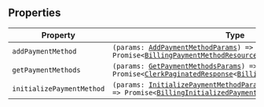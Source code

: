 ## Properties

| Property                                                       | Type                                                                                                                                                                                                                                                                                   |
| -------------------------------------------------------------- | -------------------------------------------------------------------------------------------------------------------------------------------------------------------------------------------------------------------------------------------------------------------------------------- |
| <a id="addpaymentmethod"></a> `addPaymentMethod`               | <code>(params: [AddPaymentMethodParams](add-payment-method-params.mdx)) => Promise\<[BillingPaymentMethodResource](/docs/reference/javascript/types/billing-payment-method-resource)\></code>                                                                                          |
| <a id="getpaymentmethods"></a> `getPaymentMethods`             | <code>(params: [GetPaymentMethodsParams](get-payment-methods-params.mdx)) => Promise\<[ClerkPaginatedResponse](/docs/reference/javascript/types/clerk-paginated-response)\<[BillingPaymentMethodResource](/docs/reference/javascript/types/billing-payment-method-resource)\>\></code> |
| <a id="initializepaymentmethod"></a> `initializePaymentMethod` | <code>(params: [InitializePaymentMethodParams](initialize-payment-method-params.mdx)) => Promise\<[BillingInitializedPaymentMethodResource](billing-initialized-payment-method-resource.mdx)\></code>                                                                                  |
